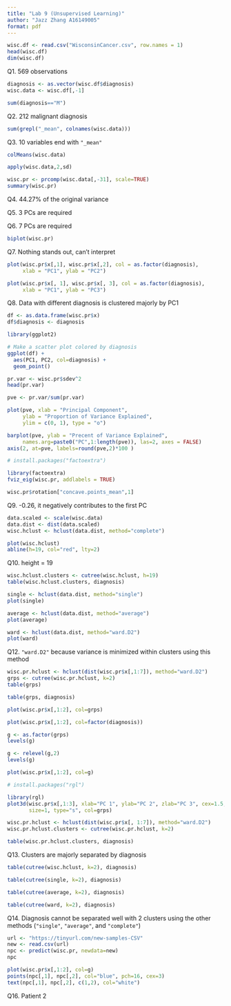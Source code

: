 ```yaml
---
title: "Lab 9 (Unsupervised Learning)"
author: "Jazz Zhang A16149005"
format: pdf
---
```


```r
wisc.df <- read.csv("WisconsinCancer.csv", row.names = 1)
head(wisc.df)
dim(wisc.df)
```

Q1. 569 observations

```r
diagnosis <- as.vector(wisc.df$diagnosis)
wisc.data <- wisc.df[,-1]
```

```r
sum(diagnosis=="M")
```

Q2. 212 malignant diagnosis

```r
sum(grepl("_mean", colnames(wisc.data)))
```

Q3. 10 variables end with `"_mean"`

```r
colMeans(wisc.data)

apply(wisc.data,2,sd)
```

```r
wisc.pr <- prcomp(wisc.data[,-31], scale=TRUE)
summary(wisc.pr)
```

Q4. 44.27% of the original variance 

Q5. 3 PCs are required

Q6. 7 PCs are required

```r
biplot(wisc.pr)
```

Q7. Nothing stands out, can't interpret

```r
plot(wisc.pr$x[,1], wisc.pr$x[,2], col = as.factor(diagnosis), 
     xlab = "PC1", ylab = "PC2")
```

```r
plot(wisc.pr$x[, 1], wisc.pr$x[, 3], col = as.factor(diagnosis), 
     xlab = "PC1", ylab = "PC3")
```

Q8. Data with different diagnosis is clustered majorly by PC1

```r
df <- as.data.frame(wisc.pr$x)
df$diagnosis <- diagnosis

library(ggplot2)

# Make a scatter plot colored by diagnosis
ggplot(df) + 
  aes(PC1, PC2, col=diagnosis) + 
  geom_point()
```

```r
pr.var <- wisc.pr$sdev^2
head(pr.var)
```

```r
pve <- pr.var/sum(pr.var)

plot(pve, xlab = "Principal Component", 
     ylab = "Proportion of Variance Explained", 
     ylim = c(0, 1), type = "o")
```

```r
barplot(pve, ylab = "Precent of Variance Explained",
     names.arg=paste0("PC",1:length(pve)), las=2, axes = FALSE)
axis(2, at=pve, labels=round(pve,2)*100 )
```

```r
# install.packages("factoextra")

library(factoextra)
fviz_eig(wisc.pr, addlabels = TRUE)
```

```r
wisc.pr$rotation["concave.points_mean",1]
```

Q9. -0.26, it negatively contributes to the first PC

```r
data.scaled <- scale(wisc.data)
data.dist <- dist(data.scaled)
wisc.hclust <- hclust(data.dist, method="complete")
```

```r
plot(wisc.hclust)
abline(h=19, col="red", lty=2)
```

Q10. height = 19

```r
wisc.hclust.clusters <- cutree(wisc.hclust, h=19)
table(wisc.hclust.clusters, diagnosis)
```

```r
single <- hclust(data.dist, method="single")
plot(single)
```

```r
average <- hclust(data.dist, method="average")
plot(average)
```

```r
ward <- hclust(data.dist, method="ward.D2")
plot(ward)
```

Q12. `"ward.D2"` because variance is minimized within clusters using this 
method

```r
wisc.pr.hclust <- hclust(dist(wisc.pr$x[,1:7]), method="ward.D2")
grps <- cutree(wisc.pr.hclust, k=2)
table(grps)

table(grps, diagnosis)

plot(wisc.pr$x[,1:2], col=grps)
```

```r
plot(wisc.pr$x[,1:2], col=factor(diagnosis))
```

```r
g <- as.factor(grps)
levels(g)

g <- relevel(g,2)
levels(g)
```

```r
plot(wisc.pr$x[,1:2], col=g)
```

```r
# install.packages("rgl")

library(rgl)
plot3d(wisc.pr$x[,1:3], xlab="PC 1", ylab="PC 2", zlab="PC 3", cex=1.5, 
       size=1, type="s", col=grps)
```

```r
wisc.pr.hclust <- hclust(dist(wisc.pr$x[, 1:7]), method="ward.D2")
wisc.pr.hclust.clusters <- cutree(wisc.pr.hclust, k=2)

table(wisc.pr.hclust.clusters, diagnosis)
```

Q13. Clusters are majorly separated by diagnosis

```r
table(cutree(wisc.hclust, k=2), diagnosis)
```

```r
table(cutree(single, k=2), diagnosis)
```

```r
table(cutree(average, k=2), diagnosis)
```

```r
table(cutree(ward, k=2), diagnosis)
```

Q14. Diagnosis cannot be separated well with 2 clusters using the other methods
(`"single"`, `"average"`, and `"complete"`)

```r
url <- "https://tinyurl.com/new-samples-CSV"
new <- read.csv(url)
npc <- predict(wisc.pr, newdata=new)
npc
```

```r
plot(wisc.pr$x[,1:2], col=g)
points(npc[,1], npc[,2], col="blue", pch=16, cex=3)
text(npc[,1], npc[,2], c(1,2), col="white")
```

Q16. Patient 2
